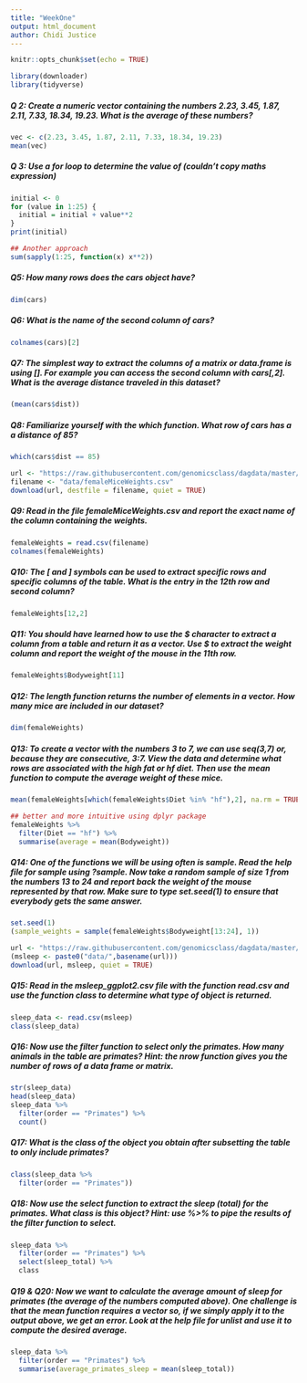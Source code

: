 ```yaml
---
title: "WeekOne"
output: html_document
author: Chidi Justice
---
```


```r
knitr::opts_chunk$set(echo = TRUE)
```

```r
library(downloader)
library(tidyverse)
```


##### Q 2: Create a numeric vector containing the numbers 2.23, 3.45, 1.87, 2.11, 7.33, 18.34, 19.23. What is the average of these numbers?  

```r
vec <- c(2.23, 3.45, 1.87, 2.11, 7.33, 18.34, 19.23)
mean(vec)
```

##### Q 3: Use a for loop to determine the value of (couldn't copy maths expression)  

```r
initial <- 0
for (value in 1:25) {
  initial = initial + value**2
}
print(initial)

## Another approach
sum(sapply(1:25, function(x) x**2))
```


##### Q5: How many rows does the cars object have?  
```r
dim(cars)
```

##### Q6: What is the name of the second column of cars?  
```r
colnames(cars)[2]
```

##### Q7: The simplest way to extract the columns of a matrix or data.frame is using []. For example you can access the second column with cars[,2]. What is the average distance traveled in this dataset?  
```r
(mean(cars$dist))
```


##### Q8: Familiarize yourself with the which function. What row of cars has a a distance of 85?  
```r
which(cars$dist == 85)
```

```r
url <- "https://raw.githubusercontent.com/genomicsclass/dagdata/master/inst/extdata/femaleMiceWeights.csv"
filename <- "data/femaleMiceWeights.csv"
download(url, destfile = filename, quiet = TRUE)
```

##### Q9: Read in the file femaleMiceWeights.csv and report the exact name of the column containing the weights.  
```r
femaleWeights = read.csv(filename)
colnames(femaleWeights)
```

##### Q10: The [ and ] symbols can be used to extract specific rows and specific columns of the table. What is the entry in the 12th row and second column?  
```r
femaleWeights[12,2]
```

##### Q11: You should have learned how to use the $ character to extract a column from a table and return it as a vector. Use $ to extract the weight column and report the weight of the mouse in the 11th row.  

```r
femaleWeights$Bodyweight[11]
```

##### Q12: The length function returns the number of elements in a vector. How many mice are included in our dataset?  
```r
dim(femaleWeights)
```

##### Q13: To create a vector with the numbers 3 to 7, we can use seq(3,7) or, because they are consecutive, 3:7. View the data and determine what rows are associated with the high fat or hf diet. Then use the mean function to compute the average weight of these mice.  
```r
mean(femaleWeights[which(femaleWeights$Diet %in% "hf"),2], na.rm = TRUE) 

## better and more intuitive using dplyr package
femaleWeights %>%
  filter(Diet == "hf") %>%
  summarise(average = mean(Bodyweight))
```  

##### Q14: One of the functions we will be using often is sample. Read the help file for sample using ?sample. Now take a random sample of size 1 from the numbers 13 to 24 and report back the weight of the mouse represented by that row. Make sure to type set.seed(1) to ensure that everybody gets the same answer.  
```r
set.seed(1)
(sample_weights = sample(femaleWeights$Bodyweight[13:24], 1))
```

```r
url <- "https://raw.githubusercontent.com/genomicsclass/dagdata/master/inst/extdata/msleep_ggplot2.csv"
(msleep <- paste0("data/",basename(url)))
download(url, msleep, quiet = TRUE)
```

##### Q15: Read in the msleep_ggplot2.csv file with the function read.csv and use the function class to determine what type of object is returned.  
```r
sleep_data <- read.csv(msleep)
class(sleep_data)
```

##### Q16: Now use the filter function to select only the primates. How many animals in the table are primates? Hint: the nrow function gives you the number of rows of a data frame or matrix.  
```r
str(sleep_data)
head(sleep_data)
sleep_data %>%
  filter(order == "Primates") %>%
  count()
```

##### Q17: What is the class of the object you obtain after subsetting the table to only include primates?  
```r
class(sleep_data %>%
  filter(order == "Primates"))
```

##### Q18: Now use the select function to extract the sleep (total) for the primates. What class is this object? Hint: use %>% to pipe the results of the filter function to select.  
```r
sleep_data %>%
  filter(order == "Primates") %>%
  select(sleep_total) %>%
  class
```
##### Q19 & Q20: Now we want to calculate the average amount of sleep for primates (the average of the numbers computed above). One challenge is that the mean function requires a vector so, if we simply apply it to the output above, we get an error. Look at the help file for unlist and use it to compute the desired average.  
```r
sleep_data %>%
  filter(order == "Primates") %>%
  summarise(average_primates_sleep = mean(sleep_total))
```




